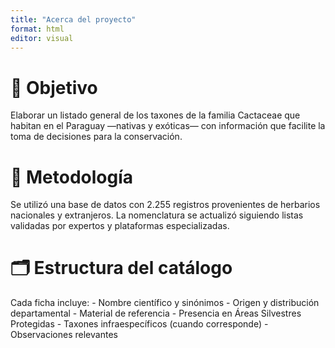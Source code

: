 ```yaml
---
title: "Acerca del proyecto"
format: html
editor: visual
---
```


# 🎯 Objetivo

Elaborar un listado general de los taxones de la familia Cactaceae que habitan en el Paraguay —nativas y exóticas— con información que facilite la toma de decisiones para la conservación.

# 🧪 Metodología

Se utilizó una base de datos con 2.255 registros provenientes de herbarios nacionales y extranjeros. La nomenclatura se actualizó siguiendo listas validadas por expertos y plataformas especializadas.

# 🗂️ Estructura del catálogo

Cada ficha incluye:
- Nombre científico y sinónimos
- Origen y distribución departamental
- Material de referencia
- Presencia en Áreas Silvestres Protegidas
- Taxones infraespecíficos (cuando corresponde)
- Observaciones relevantes
